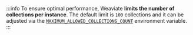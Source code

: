 :::info
To ensure optimal performance, Weaviate **limits the number of collections per instance**. The default limit is `100` collections and it can be adjusted via the [`MAXIMUM_ALLOWED_COLLECTIONS_COUNT`](/developers/weaviate/config-refs/env-vars) environment variable. 
:::